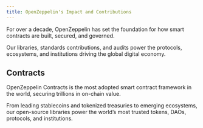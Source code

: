 ```yaml
---
title: OpenZeppelin's Impact and Contributions
---
```


For over a decade, OpenZeppelin has set the foundation for how smart contracts are built, secured, and governed.

Our libraries, standards contributions, and audits power the protocols, ecosystems, and institutions driving the global digital economy.

## Contracts

OpenZeppelin Contracts is the most adopted smart contract framework in the world, securing trillions in on-chain value.

From leading stablecoins and tokenized treasuries to emerging ecosystems, our open-source libraries power the world’s most trusted tokens, DAOs, protocols, and institutions.

<Cards>
  <Card href="/impact/openzeppelin-contracts-for-financial-institutions" title="A Decade of OpenZeppelin Contracts">
  </Card>
</Cards>
